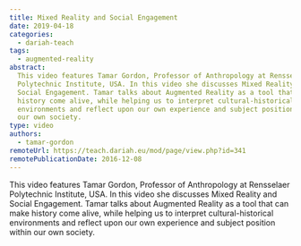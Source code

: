 ```yaml
---
title: Mixed Reality and Social Engagement
date: 2019-04-18
categories:
  - dariah-teach
tags:
  - augmented-reality
abstract:
  This video features Tamar Gordon, Professor of Anthropology at Rensselaer
  Polytechnic Institute, USA. In this video she discusses Mixed Reality and
  Social Engagement. Tamar talks about Augmented Reality as a tool that can make
  history come alive, while helping us to interpret cultural-historical
  environments and reflect upon our own experience and subject position within
  our own society.
type: video
authors:
  - tamar-gordon
remoteUrl: https://teach.dariah.eu/mod/page/view.php?id=341
remotePublicationDate: 2016-12-08
---
```


This video features Tamar Gordon, Professor of Anthropology at Rensselaer
Polytechnic Institute, USA. In this video she discusses Mixed Reality and Social
Engagement. Tamar talks about Augmented Reality as a tool that can make history
come alive, while helping us to interpret cultural-historical environments and
reflect upon our own experience and subject position within our own society.

<VideoCard
  title="Mixed Reality and Social Engagement"
  id="ioUh30dOkj0"
  image="images/tamar-gordon.jpg"
/>
